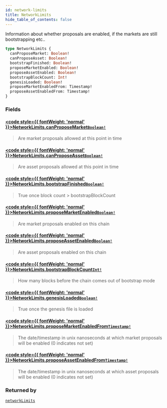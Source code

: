 ```yaml
---
id: network-limits
title: NetworkLimits
hide_table_of_contents: false
---
```








Information about whether proposals are enabled, if the markets are still bootstrapping etc..

```graphql
type NetworkLimits {
  canProposeMarket: Boolean!
  canProposeAsset: Boolean!
  bootstrapFinished: Boolean!
  proposeMarketEnabled: Boolean!
  proposeAssetEnabled: Boolean!
  bootstrapBlockCount: Int!
  genesisLoaded: Boolean!
  proposeMarketEnabledFrom: Timestamp!
  proposeAssetEnabledFrom: Timestamp!
}
```


### Fields

#### [<code style={{ fontWeight: 'normal' }}>NetworkLimits.<b>canProposeMarket</b></code>](#)<Bullet />[`Boolean!`](/testnet/api/graphql/scalars/boolean) <Badge class="secondary" text="non-null"/> <Badge class="secondary" text="scalar"/>
> Are market proposals allowed at this point in time
> 

#### [<code style={{ fontWeight: 'normal' }}>NetworkLimits.<b>canProposeAsset</b></code>](#)<Bullet />[`Boolean!`](/testnet/api/graphql/scalars/boolean) <Badge class="secondary" text="non-null"/> <Badge class="secondary" text="scalar"/>
> Are asset proposals allowed at this point in time
> 

#### [<code style={{ fontWeight: 'normal' }}>NetworkLimits.<b>bootstrapFinished</b></code>](#)<Bullet />[`Boolean!`](/testnet/api/graphql/scalars/boolean) <Badge class="secondary" text="non-null"/> <Badge class="secondary" text="scalar"/>
> True once block count &#x003E; bootstrapBlockCount
> 

#### [<code style={{ fontWeight: 'normal' }}>NetworkLimits.<b>proposeMarketEnabled</b></code>](#)<Bullet />[`Boolean!`](/testnet/api/graphql/scalars/boolean) <Badge class="secondary" text="non-null"/> <Badge class="secondary" text="scalar"/>
> Are market proposals enabled on this chain
> 

#### [<code style={{ fontWeight: 'normal' }}>NetworkLimits.<b>proposeAssetEnabled</b></code>](#)<Bullet />[`Boolean!`](/testnet/api/graphql/scalars/boolean) <Badge class="secondary" text="non-null"/> <Badge class="secondary" text="scalar"/>
> Are asset proposals enabled on this chain
> 

#### [<code style={{ fontWeight: 'normal' }}>NetworkLimits.<b>bootstrapBlockCount</b></code>](#)<Bullet />[`Int!`](/testnet/api/graphql/scalars/int) <Badge class="secondary" text="non-null"/> <Badge class="secondary" text="scalar"/>
> How many blocks before the chain comes out of bootstrap mode
> 

#### [<code style={{ fontWeight: 'normal' }}>NetworkLimits.<b>genesisLoaded</b></code>](#)<Bullet />[`Boolean!`](/testnet/api/graphql/scalars/boolean) <Badge class="secondary" text="non-null"/> <Badge class="secondary" text="scalar"/>
> True once the genesis file is loaded
> 

#### [<code style={{ fontWeight: 'normal' }}>NetworkLimits.<b>proposeMarketEnabledFrom</b></code>](#)<Bullet />[`Timestamp!`](/testnet/api/graphql/scalars/timestamp) <Badge class="secondary" text="non-null"/> <Badge class="secondary" text="scalar"/>
> The date/timestamp in unix nanoseconds at which market proposals will be enabled (0 indicates not set)
> 

#### [<code style={{ fontWeight: 'normal' }}>NetworkLimits.<b>proposeAssetEnabledFrom</b></code>](#)<Bullet />[`Timestamp!`](/testnet/api/graphql/scalars/timestamp) <Badge class="secondary" text="non-null"/> <Badge class="secondary" text="scalar"/>
> The date/timestamp in unix nanoseconds at which asset proposals will be enabled (0 indicates not set)
> 



### Returned by

[`networkLimits`](/testnet/api/graphql/queries/network-limits)  <Badge class="secondary" text="query"/>



